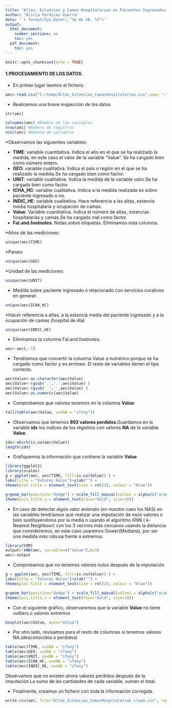 ---
title: "Altas, Estancias y Camas Hospitalarias en Pacientes Ingresados y por Servicios Curativos "
author: "Alicia Perdices Guerra"
date: '`r format(Sys.Date(),"%e de %B, %Y")`'
output:
  html_document:
    number_sections: no
    toc: yes
  pdf_document:
    toc: yes
---

```{r setup, include=FALSE}
knitr::opts_chunk$set(echo = TRUE)
```

#### **1.PROCESAMIENTO DE LOS DATOS.**

* En primer lugar leemos el fichero:

```{r}
aec<-read.csv("C:/temp/Altas_Estancias_CamasHospitalarias.csv",sep= ",")
```
 
* Realicemos una breve inspección de los datos

```{r}
str(aec)
```

```{r}
colnames(aec) #Nombre de las variables
nrow(aec) #Número de registros
ncol(aec) #Número de variables
```

*Observamos las siguientes variables:

  * **TIME**: variable cuantitativa. Indica el año en el que se ha realizado la medida, en este caso el valor de la variable "Value". Se ha cargado bien como número entero.
  * **GEO**: variable cualitativa. Indica el país o región en el que se ha realizado la medida.Se ha cargado bien como factor.
  * **UNIT**: variable cualitativa. Indica la medida de la variable valor.Se ha cargado bien como factor.
  * **ICHA_HC**: variable cualitativa. Indica si la medida realizada es sobre paciente ingresado o no.
  * **INDIC_HE**: variable cualitativa. Hace referencia a las altas, estancia media hospitalaria y ocupación de camas.
  * **Value**: Variable cuantitativa. Indica el número de altas, estancias hospitalarias y camas.Se ha cargado mal como factor.
  * **Fal.and.footnotes**. Notas sobre etiquetas. Eliminamos esta columna.

*Años de las mediciones:

```{r}
unique(aec$TIME)
```

*Paises:

```{r}
unique(aec$GEO)
```

*Unidad de las mediciones:

```{r}
unique(aec$UNIT)
```

* Medida sobre paciente ingresado o relacionado con servicios curativos en general:

```{r}
unique(aec$ICHA_HC)
```

*Hacer referencia a altas, a la estancia media del paciente ingresado y a la ocupación de camas (hospital de día)

```{r}
unique(aec$INDIC_HE)
```


* Eliminamos la columna Fal.and.footnotes.

```{r}
aec<-aec[,-7]
```

* Tendríamos que convertir la columna Value a numérico porque se ha cargado como factor y es erróneo. El resto de variables tienen el tipo correcto.

```{r}
aec$Value<-as.character(aec$Value)
aec$Value<-(gsub(',','.',aec$Value) )
aec$Value<-(gsub(' ','',aec$Value) )
aec$Value<-as.numeric(aec$Value)
```

* Comprobamos que valores tenemos en la columna **Value**:

```{r}
tail(table(aec$Value, useNA = "ifany"))
```

* Observamos que tenemos **892 valores perdidos**.Guardamos en la variable **idx** los índices de los registros con valores **NA** de la variable **Value**.

```{r}
idx<-which(is.na(aec$Value))
length(idx)

```

* Grafiquemos la información que contiene la variable **Value**

```{r}
library(ggplot2)
library(scales)
g = ggplot(aec, aes(TIME, fill=is.na(Value)) ) +
labs(title = "Valores Nulos")+ylab("") +
theme(plot.title = element_text(size = rel(2), colour = "blue"))

g+geom_bar(position="dodge") + scale_fill_manual(values = alpha(c("orange", "blue"), 1)) +
theme(axis.title.x = element_text(face="bold", size=10)) 
```

* En caso de detectar algún valor anómalo (en nuestro caso los NAS) en las variables tendríamos que realizar una imputación de esos valores o bien sustituyéndolos por la media o usando el algoritmo KNN ( k-Nearest Neighbour) con los 3 vecinos más cercanos usando la distancia que consideremos, en este caso usaremos Gower(Mediana), por ser una medida más robusa frente a extremos.

```{r}
library(VIM)
output<-kNN(aec, variable=c("Value"),k=3) 
aec<-output
```

* Comprobamos que no tenemos valores nulos después de la imputación

```{r}
g = ggplot(aec, aes(TIME, fill=is.na(Value)) ) +
labs(title = "Valores Nulos")+ylab("") +
theme(plot.title = element_text(size = rel(2), colour = "blue"))

g+geom_bar(position="dodge") + scale_fill_manual(values = alpha(c("orange", "blue"), 1)) +
theme(axis.title.x = element_text(face="bold", size=10)) 
```

* Con el siguiente gráfico, observaremos que la variable **Value**  no tiene outliers o valores extremos

```{r}
boxplot(aec$Value, main="Value")
```

* Por otro lado, revisamos para el resto de columnas si tenemos valores NA.(desconocidos o perdidos)

```{r}
table(aec$TIME, useNA = "ifany")
table(aec$GEO, useNA = "ifany")
table(aec$UNIT, useNA = "ifany")
table(aec$ICHA_HC, useNA = "ifany")
table(aec$INDIC_HE, useNA = "ifany")
```

Observamos que no existen ahora valores perdidos después de la imputación.La suma de las cantidades de cada variable, suman el total.

* Finalmente, creamos un fichero con toda la información corregida.

```{r}
write.csv(aec, file="Altas_Estancias_CamasHospitalarias_clean.csv", row.names = FALSE)
```

